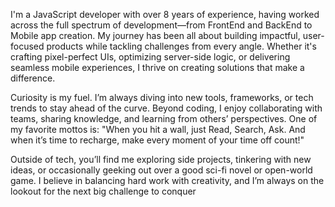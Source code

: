 I'm a JavaScript developer with over 8 years of experience, having worked across the full spectrum of development—from FrontEnd and BackEnd to Mobile app creation. My journey has been all about building impactful, user-focused products while tackling challenges from every angle. Whether it's crafting pixel-perfect UIs, optimizing server-side logic, or delivering seamless mobile experiences, I thrive on creating solutions that make a difference.

Curiosity is my fuel. I’m always diving into new tools, frameworks, or tech trends to stay ahead of the curve. Beyond coding, I enjoy collaborating with teams, sharing knowledge, and learning from others’ perspectives. One of my favorite mottos is: "When you hit a wall, just Read, Search, Ask. And when it’s time to recharge, make every moment of your time off count!"

Outside of tech, you’ll find me exploring side projects, tinkering with new ideas, or occasionally geeking out over a good sci-fi novel or open-world game. I believe in balancing hard work with creativity, and I’m always on the lookout for the next big challenge to conquer